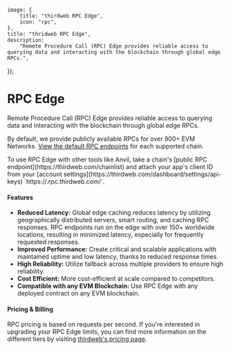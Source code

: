 
	image: {
		title: "thirdweb RPC Edge",
		icon: "rpc",
	},
	title: "thridweb RPC Edge",
	description:
		"Remote Procedure Call (RPC) Edge provides reliable access to querying data and interacting with the blockchain through global edge RPCs.",
});

# RPC Edge

Remote Procedure Call (RPC) Edge provides reliable access to querying data and interacting with the blockchain through global edge RPCs.

<DocImage src={rpcDiagramImage} alt="RPC Diagram" />

By default, we provide publicly available RPCs for over 900+ EVM Networks. [View the default RPC endpoints](https://thirdweb.com/dashboard/infrastructure/rpc-edge) for each supported chain.

<Callout variant="info" title="Accessing your RPC URL">
	To use RPC Edge with other tools like Anvil, take a chain's [public RPC endpoint](https://thirdweb.com/chainlist) and attach your app's client ID from your [account settings](https://thirdweb.com/dashboard/settings/api-keys) `https://<chainId>.rpc.thirdweb.com/<clientId>`.
</Callout>

#### Features

- **Reduced Latency:** Global edge caching reduces latency by utilizing geographically distributed servers, smart routing, and caching RPC responses. RPC endpoints run on the edge with over 150+ worldwide locations, resulting in minimized latency, especially for frequently requested responses.
- **Improved Performance:** Create critical and scalable applications with maintained uptime and low latency, thanks to reduced response times.
- **High Reliability:** Utilize fallback across multiple providers to ensure high reliability.
- **Cost Efficient:** More cost-efficient at scale compared to competitors.
- **Compatible with any EVM Blockchain:** Use RPC Edge with any deployed contract on any EVM blockchain.

#### Pricing & Billing

RPC pricing is based on requests per second. If you're interested in upgrading your RPC Edge limits, you can find more information on the different tiers by visiting [thirdweb's pricing page](https://thirdweb.com/pricing).
